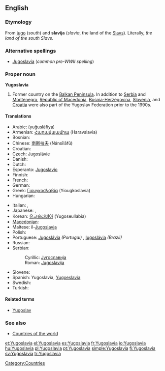 ==English==
{{wikipedia}}

===Etymology===
From {{etyl|sh|en}} [[jug]]o (''south'') and '''slavija''' (''slavia'', the land of the [[Slav]]s).  Literally, ''the land of the south Slavs''.

===Alternative spellings===
* [[Jugoslavia]] (''common pre-WWII spelling'')

===Proper noun===
'''Yugoslavia'''

# Former country on the [[Balkan Peninsula]]. In addition to [[Serbia]] and [[Montenegro]], [[Macedonia|Republic of Macedonia]], [[Bosnia and Herzegovina|Bosnia-Herzegovina]], [[Slovenia]], and [[Croatia]] were also part of the Yugoslav Federation prior to the 1990s.

====Translations====
{{trans-top|Former country in the Balkans}}
* Arabic: {{Arab|[[يوغوسلافيا]]}} (yuğuslāfiya) {{f}}
* Armenian: [[Հարավսլավիա]] (Haravslavia)
* Bosnian: {{t-|bs|Jugoslavija|f}}
* Chinese: [[南斯拉夫]] (Nánsīlāfū)
* Croatian: {{t-|hr|Jugoslavija|f|alt=Jugòslāvija}}
* Czech: [[Jugoslávie#Czech|Jugoslávie]] {{f}}
* Danish: {{t-|da|Jugoslavien}}
* Dutch: {{t-|nl|Joegoslavië}}
* Esperanto: [[Jugoslavio]]
* Finnish: {{t+|fi|Jugoslavia}}
* French: {{t+|fr|Yougoslavie|f}}
* German: {{t-|de|Jugoslavien|n}}
* Greek: [[Γιουγκοσλαβία]] (Yiougkoslavía) {{f}}
* Hungarian: {{t+|hu|Jugoszlávia}}
{{trans-mid}}
* Italian: {{t-|it|Jugoslavia}}, {{t-|it|Iugoslavia|f}}
* Japanese: {{t-|ja|ユーゴスラビア|tr=Yūgosurabia|sc=Jpan}}, {{t-|ja|ユーゴスラヴィア|tr=Yūgosuravia|sc=Jpan}}
* Korean: [[유고슬라비아]] (Yugoseullabia)
* [[Macedonian]]: {{t+|mk|Југославија|f|tr=Jugoslávija|xs=Macedonian}}
* Maltese: il-[[Jugoslavja]]
* Polish: {{t+|pl|Jugosławia|f}}
* Portuguese: [[Jugoslávia]] ''(Portugal)'' {{f}}, [[Iugoslávia]] ''(Brazil)'' {{f}}
* Russian: {{t+|ru|Югославия|f|tr=Jugoslávija|sc=Cyrl}}
* Serbian:
*: Cyrillic: [[Југославија#Serbian|Југославија]] {{f}}
*: Roman: [[Jugoslavija#Serbian|Jugoslavija]] {{f}}
* Slovene: {{t+|sl|Jugoslavija|f}}
* Spanish: Yugoslavia, [[Yugoeslavia]] {{f}}
* Swedish: {{t+|sv|Jugoslavien}}
* Turkish: {{t-|tr|Yugoslavya}}
{{trans-bottom}}

====Related terms====
* [[Yugoslav]]

===See also===
* [[Appendix:Countries of the world|Countries of the world]]

[[Category:Countries]]

[[et:Yugoslavia]]
[[el:Yugoslavia]]
[[es:Yugoslavia]]
[[fr:Yugoslavia]]
[[io:Yugoslavia]]
[[hu:Yugoslavia]]
[[pl:Yugoslavia]]
[[pt:Yugoslavia]]
[[simple:Yugoslavia]]
[[fi:Yugoslavia]]
[[sv:Yugoslavia]]
[[tr:Yugoslavia]]